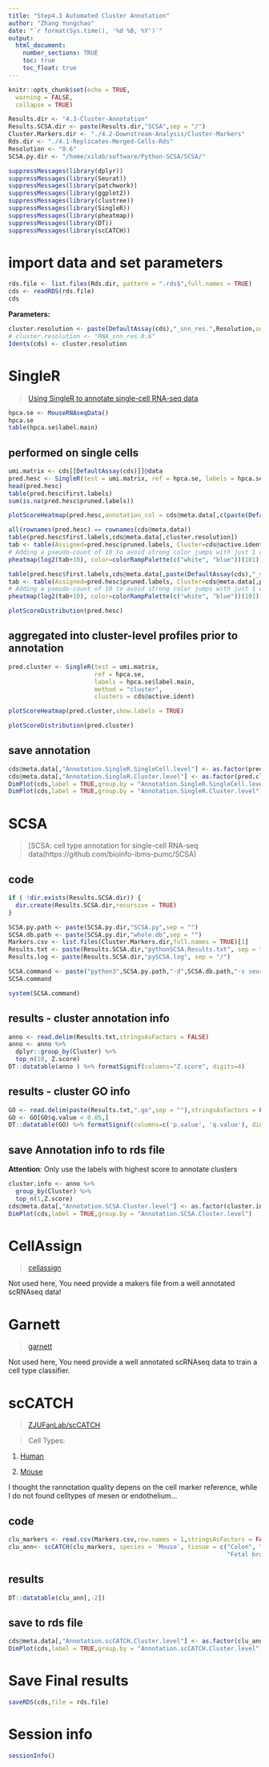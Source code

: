 ```yaml
---
title: "Step4.3 Automated Cluster Annotation"
author: "Zhang Yongchao"
date: "`r format(Sys.time(), '%d %B, %Y')`"
output: 
  html_document:
    number_sections: TRUE
    toc: true
    toc_float: true
---
```


```r
knitr::opts_chunk$set(echo = TRUE,
  warning = FALSE,
  collapse = TRUE)
```

```r
Results.dir <- "4.3-Cluster-Annotation"
Results.SCSA.dir <- paste(Results.dir,"SCSA",sep = "/")
Cluster.Markers.dir <- "./4.2-Downstream-Analysis/Cluster-Markers"
Rds.dir <- "./4.1-Replicates-Merged-Cells-Rds"
Resolution <- "0.6"
SCSA.py.dir <- "/home/xilab/software/Python-SCSA/SCSA/"
```


```r
suppressMessages(library(dplyr)) 
suppressMessages(library(Seurat))
suppressMessages(library(patchwork))
suppressMessages(library(ggplot2))
suppressMessages(library(clustree))
suppressMessages(library(SingleR))
suppressMessages(library(pheatmap))
suppressMessages(library(DT))
suppressMessages(library(scCATCH))
```

# import data and set parameters

```r
rds.file <- list.files(Rds.dir, pattern = ".rds$",full.names = TRUE)
cds <- readRDS(rds.file)
cds
```

**Parameters:**

```r
cluster.resolution <- paste(DefaultAssay(cds),"_snn_res.",Resolution,sep = "")
# cluster.resolution <- "RNA_snn_res.0.6"
Idents(cds) <- cluster.resolution
```

# SingleR

> [Using SingleR to annotate single-cell RNA-seq data](https://bioconductor.org/packages/release/bioc/vignettes/SingleR/inst/doc/SingleR.html)

```r
hpca.se <- MouseRNAseqData()
hpca.se
table(hpca.se$label.main)
```

## performed on single cells 

```r
umi.matrix <- cds[[DefaultAssay(cds)]]@data
pred.hesc <- SingleR(test = umi.matrix, ref = hpca.se, labels = hpca.se$label.main)
head(pred.hesc)
table(pred.hesc$first.labels)
sum(is.na(pred.hesc$pruned.labels))
```

```r
plotScoreHeatmap(pred.hesc,annotation_col = cds@meta.data[,c(paste(DefaultAssay(cds),"_snn_res.0.2",sep = ""), cluster.resolution)])
```

```r
all(rownames(pred.hesc) == rownames(cds@meta.data))
table(pred.hesc$first.labels,cds@meta.data[,cluster.resolution])
tab <- table(Assigned=pred.hesc$pruned.labels, Cluster=cds@active.ident)
# Adding a pseudo-count of 10 to avoid strong color jumps with just 1 cell.
pheatmap(log2(tab+10), color=colorRampPalette(c("white", "blue"))(101))

table(pred.hesc$first.labels,cds@meta.data[,paste(DefaultAssay(cds),"_snn_res.0.2",sep = "")])
tab <- table(Assigned=pred.hesc$pruned.labels, Cluster=cds@meta.data[,paste(DefaultAssay(cds),"_snn_res.0.2",sep = "")])
# Adding a pseudo-count of 10 to avoid strong color jumps with just 1 cell.
pheatmap(log2(tab+10), color=colorRampPalette(c("white", "blue"))(101))
```


```r
plotScoreDistribution(pred.hesc)
```


## aggregated into cluster-level profiles prior to annotation

```r
pred.cluster <- SingleR(test = umi.matrix, 
                        ref = hpca.se, 
                        labels = hpca.se$label.main,
                        method = "cluster",
                        clusters = cds@active.ident)
```


```r
plotScoreHeatmap(pred.cluster,show.labels = TRUE)
```

```r
plotScoreDistribution(pred.cluster)
```

## save annotation

```r
cds@meta.data[,"Annotation.SingleR.SingleCell.level"] <- as.factor(pred.hesc$labels)
cds@meta.data[,"Annotation.SingleR.Cluster.level"] <- as.factor(pred.cluster$labels[match(as.character(cds@active.ident),rownames(pred.cluster))])
DimPlot(cds,label = TRUE,group.by = "Annotation.SingleR.SingleCell.level")
DimPlot(cds,label = TRUE,group.by = "Annotation.SingleR.Cluster.level")
```

# SCSA

> [SCSA: cell type annotation for single-cell RNA-seq data(https://github.com/bioinfo-ibms-pumc/SCSA)

## code

```r
if ( !dir.exists(Results.SCSA.dir)) {
  dir.create(Results.SCSA.dir,recursive = TRUE)
}

SCSA.py.path <- paste(SCSA.py.dir,"SCSA.py",sep = "")
SCSA.db.path <- paste(SCSA.py.dir,"whole.db",sep = "")
Markers.csv <- list.files(Cluster.Markers.dir,full.names = TRUE)[1]
Results.txt <- paste(Results.SCSA.dir,"pythonSCSA.Results.txt", sep = "/")
Results.log <- paste(Results.SCSA.dir,"pySCSA.log", sep = "/")
```

```r
SCSA.command <- paste("python3",SCSA.py.path,"-d",SCSA.db.path,"-s seurat -i",Markers.csv,"-k All -E -g Mouse -m txt -f 0.25 -o",Results.txt,">&",Results.log)
SCSA.command
```

```r
system(SCSA.command)
```

## results - cluster annotation info

```r
anno <- read.delim(Results.txt,stringsAsFactors = FALSE)
anno <- anno %>% 
  dplyr::group_by(Cluster) %>%
  top_n(10, Z.score)
DT::datatable(anno ) %>% formatSignif(columns="Z.score", digits=4)
```

## results - cluster GO info

```r
GO <- read.delim(paste(Results.txt,".go",sep = ""),stringsAsFactors = FALSE)
GO <- GO[GO$q.value < 0.05,]
DT::datatable(GO) %>% formatSignif(columns=c('p.value', 'q.value'), digits=2)
```

## save Annotation info to rds file

**Attention**: Only use the labels with highest score to annotate clusters

```r
cluster.info <- anno %>% 
  group_by(Cluster) %>%
  top_n(1,Z.score)
cds@meta.data[,"Annotation.SCSA.Cluster.level"] <- as.factor(cluster.info$Cell.Type[match(as.numeric(as.character(cds@active.ident)),cluster.info$Cluster)])
DimPlot(cds,label = TRUE,group.by = "Annotation.SCSA.Cluster.level")
```

# CellAssign

> [cellassign](https://github.com/Irrationone/cellassign)

Not used here, You need provide a makers file from a well annotated scRNAseq data!

# Garnett

> [garnett](https://cole-trapnell-lab.github.io/garnett/)

Not used here, You need provide a well annotated scRNAseq data to train a cell type classifier.

# scCATCH

> [ZJUFanLab/scCATCH](https://github.com/ZJUFanLab/scCATCH)

> Cell Types:

1. [Human](https://github.com/ZJUFanLab/scCATCH/wiki/human_tissues)

2. [Mouse](https://github.com/ZJUFanLab/scCATCH/wiki/mouse_tissues)

I thought the rannotation quality depens on the cell marker reference, while I do not found celltypes of mesen or endothelium...

## code

```r
clu_markers <- read.csv(Markers.csv,row.names = 1,stringsAsFactors = FALSE)
clu_ann<- scCATCH(clu_markers, species = 'Mouse', tissue = c("Colon", "Colon epithelium", "Fetal intestine", "Gastrointestinal tract", "Ileum", "Intestinal crypt", "Intestine", "Mesenteric lymph node", "Small intestine",
                                                             "Fetal brain","Embryo", "Embryoid body", "Embryonic heart", "Embryonic stem cell","Fetal stomach"))
```

## results

```r
DT::datatable(clu_ann[,-2])
```

## save to rds file

```r
cds@meta.data[,"Annotation.scCATCH.Cluster.level"] <- as.factor(clu_ann$cell_type[match(as.numeric(as.character(cds@active.ident)),clu_ann$cluster)])
DimPlot(cds,label = TRUE,group.by = "Annotation.scCATCH.Cluster.level")
```


# Save Final results

```r
saveRDS(cds,file = rds.file)
```

# Session info

```r
sessionInfo()
```

